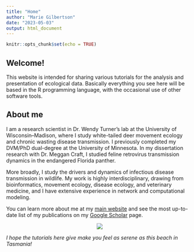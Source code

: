 ```yaml
---
title: "Home"
author: "Marie Gilbertson"
date: "2023-05-03"
output: html_document
---
```


```r
knitr::opts_chunk$set(echo = TRUE)
```

  
    
## Welcome!

This website is intended for sharing various tutorials for the analysis and presentation of ecological data. Basically everything you see here will be based in the R programming language, with the occasional use of other software tools.  
  
  
## About me
I am a research scientist in Dr. Wendy Turner's lab at the University of Wisconsin–Madison, where I study white-tailed deer movement ecology and chronic wasting disease transmission. I previously completed my DVM/PhD dual-degree at the University of Minnesota. In my dissertation research with Dr. Meggan Craft, I studied feline retrovirus transmission dynamics in the endangered Florida panther.  

More broadly, I study the drivers and dynamics of infectious disease transmission in wildlife. My work is highly interdisciplinary, drawing from bioinformatics, movement ecology, disease ecology, and veterinary medicine, and I have extensive experience in network and computational modeling.  

You can learn more about me at my [main website](http://www.marieljgilbertson.weebly.com) and see the most up-to-date list of my publications on my [Google Scholar](https://scholar.google.com/citations?user=S-81O6EAAAAJ&hl=en&oi=ao) page.  


<center>  

![](./Video_files/Taz_beach.jpeg)  

</center>  
  
  
*I hope the tutorials here give make you feel as serene as this beach in Tasmania!*